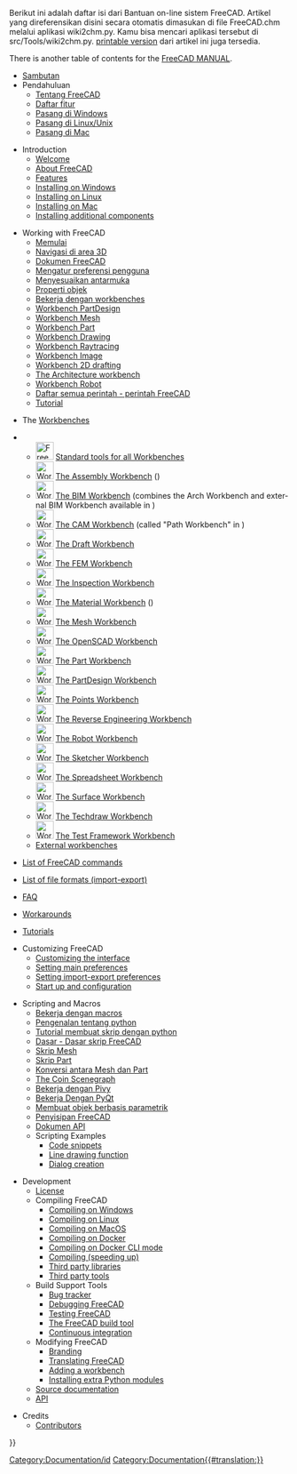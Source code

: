<languages/>

<div class="mw-translate-fuzzy">
Berikut ini adalah daftar isi dari Bantuan on-line sistem FreeCAD. Artikel yang direferensikan disini secara otomatis dimasukan di file FreeCAD.chm melalui aplikasi wiki2chm.py. Kamu bisa mencari aplikasi tersebut di src/Tools/wiki2chm.py. [[Manual|printable version]] dari artikel ini juga tersedia.
</div>

<div lang="en" dir="ltr" class="mw-content-ltr">
There is another table of contents for the [[Manual:Introduction|FreeCAD MANUAL]].
</div>

<div class="mw-translate-fuzzy">
* [[Online Help Startpage/id| Sambutan]]
* Pendahuluan
** [[About FreeCAD/id|Tentang FreeCAD]]
** [[Feature list/id|Daftar fitur]]
** [[Install on Windows/id|Pasang di Windows]]
** [[Install on Unix/id|Pasang di Linux/Unix]]
** [[Install on Mac/id|Pasang di Mac]]
</div>

<div lang="en" dir="ltr" class="mw-content-ltr">
* Introduction
**[[Online_Help_Startpage|Welcome]]
** [[About_FreeCAD|About FreeCAD]]
** [[Feature_list|Features]]
** [[Installing_on_Windows|Installing on Windows]]
** [[Installing_on_Linux|Installing on Linux]]
** [[Installing_on_Mac|Installing on Mac]]
** [[Installing_additional_components|Installing additional components]]
</div>

<div class="mw-translate-fuzzy">
* Working with FreeCAD
** [[Getting started/id|Memulai]]
** [[Mouse Model/id|Navigasi di area 3D]]
** [[Document structure/id|Dokumen FreeCAD]]
** [[Preferences Editor/id|Mengatur preferensi pengguna]]
** [[Interface Customization/id|Menyesuaikan antarmuka]]
** [[Property/id|Properti objek]]
** [[Workbenches/id|Bekerja dengan workbenches]]
** [[PartDesign Workbench/id|Workbench PartDesign]]
** [[Mesh Workbench/id|Workbench Mesh]]
** [[Part Workbench/id|Workbench Part]]
** [[Drawing Workbench/id|Workbench Drawing]]
** [[Raytracing Workbench/id|Workbench Raytracing]]
** [[Image Workbench/id|Workbench Image]]
** [[Draft Workbench/id|Workbench 2D drafting]]
** [[Arch Workbench/id|The Architecture workbench]]
** [[Robot Workbench/id|Workbench Robot]]
** [[List of Commands/id|Daftar semua perintah - perintah FreeCAD]]
** [[Tutorials/id|Tutorial]]
</div>

<div lang="en" dir="ltr" class="mw-content-ltr">
* The [[Workbenches|Workbenches]]
<!--Please keep this list consistent with User_hub, Workbenches and Manual:The_FreeCAD_Interface-->
** [[Image:Freecad.svg|32px]] [[Std_Base|Standard tools for all Workbenches]]
** [[Image:Workbench_Assembly.svg|32px]] [[Assembly_Workbench|The Assembly Workbench]] ({{Version|1.0}})
** [[Image:Workbench_BIM.svg|32px]] [[BIM_Workbench|The BIM Workbench]] (combines the Arch Workbench and external BIM Workbench available in {{VersionMinus|0.21}})
** [[Image:Workbench_CAM.svg|32px]] [[CAM_Workbench|The CAM Workbench]] (called "Path Workbench" in {{VersionMinus|0.21}})
** [[Image:Workbench_Draft.svg|32px]] [[Draft_Workbench|The Draft Workbench]]
** [[Image:Workbench_FEM.svg|32px]] [[FEM_Workbench|The FEM Workbench]]
** [[Image:Workbench_Inspection.svg|32px]] [[Inspection_Workbench|The Inspection Workbench]]
** [[Image:Workbench_Material.svg|32px]] [[Material_Workbench|The Material Workbench]] ({{Version|1.0}})
** [[Image:Workbench_Mesh.svg|32px]] [[Mesh_Workbench|The Mesh Workbench]]
** [[Image:Workbench_OpenSCAD.svg|32px]] [[OpenSCAD_Workbench|The OpenSCAD Workbench]]
** [[Image:Workbench_Part.svg|32px]] [[Part_Workbench|The Part Workbench]]
** [[Image:Workbench_PartDesign.svg|32px]] [[PartDesign_Workbench|The PartDesign Workbench]]
** [[Image:Workbench_Points.svg|32px]] [[Points_Workbench|The Points Workbench]]
** [[Image:Workbench_Reverse_Engineering.svg|32px]] [[Reverse_Engineering_Workbench|The Reverse Engineering Workbench]]
** [[Image:Workbench_Robot.svg|32px]] [[Robot_Workbench|The Robot Workbench]]
** [[Image:Workbench_Sketcher.svg|32px]] [[Sketcher_Workbench|The Sketcher Workbench]]
** [[Image:Workbench_Spreadsheet.svg|32px]] [[Spreadsheet_Workbench|The Spreadsheet Workbench]]
** [[Image:Workbench_Surface.svg|32px]] [[Surface_Workbench|The Surface Workbench]]
** [[Image:Workbench_TechDraw.svg|32px]] [[TechDraw_Workbench|The Techdraw Workbench]]
** [[Image:Workbench_Test.svg|32px]] [[Testing|The Test Framework Workbench]]
** [[External_workbenches|External workbenches]]
</div>

<div lang="en" dir="ltr" class="mw-content-ltr">
* [[List_of_Commands|List of FreeCAD commands]]
</div>

<div lang="en" dir="ltr" class="mw-content-ltr">
* [[Import_Export|List of file formats (import-export)]]
</div>

<div lang="en" dir="ltr" class="mw-content-ltr">
* [[Frequently_asked_questions|FAQ]]
</div>

<div lang="en" dir="ltr" class="mw-content-ltr">
* [[Workarounds|Workarounds]]
</div>

<div lang="en" dir="ltr" class="mw-content-ltr">
* [[Tutorials|Tutorials]]
</div>

<div lang="en" dir="ltr" class="mw-content-ltr">
* Customizing FreeCAD
** [[Interface_Customization|Customizing the interface]]
** [[Preferences_Editor|Setting main preferences]]
** [[Import_Export_Preferences|Setting import-export preferences]]
** [[Start_up_and_Configuration|Start up and configuration]]
</div>

<div class="mw-translate-fuzzy">
* Scripting and Macros
** [[Macros/id|Bekerja dengan macros]]
** [[Introduction to Python/id|Pengenalan tentang python]]
** [[Python scripting tutorial/id|Tutorial membuat skrip dengan python ]]
** [[FreeCAD Scripting Basics/id|Dasar - Dasar skrip FreeCAD]]
** [[Mesh Scripting/id|Skrip Mesh]]
** [[Topological data scripting/id|Skrip Part]]
** [[Mesh to Part/id|Konversi antara Mesh dan Part]]
** [[Scenegraph|The Coin Scenegraph]]
** [[Pivy/id|Bekerja dengan Pivy]]
** [[PySide/id|Bekerja Dengan PyQt]]
** [[Scripted objects/id|Membuat objek berbasis parametrik]]
** [[Embedding FreeCAD/id|Penyisipan FreeCAD]]
** [[API documentation/id|Dokumen API]]
** Scripting Examples
*** [[Code snippets]]
*** [[Line drawing function]]
*** [[Dialog creation]]
</div>

<div lang="en" dir="ltr" class="mw-content-ltr">
* Development
** [[License|License]]
** Compiling FreeCAD
*** [[Compile_on_Windows|Compiling on Windows]]
*** [[Compile_on_Linux|Compiling on Linux]]
*** [[Compile_on_MacOS|Compiling on MacOS]]
*** [[Compile_on_Docker|Compiling on Docker]]
*** [[FreeCAD_Docker_CLI_mode|Compiling on Docker CLI mode]]
*** [[Compiling_(Speeding_up)|Compiling (speeding up)]]
*** [[Third_Party_Libraries|Third party libraries]]
*** [[Third_Party_Tools|Third party tools]]
** Build Support Tools
*** [[Tracker|Bug tracker]]
*** [[Debugging|Debugging FreeCAD]]
*** [[Testing|Testing FreeCAD]]
*** [[FreeCAD_Build_Tool|The FreeCAD build tool]]
*** [[Continuous_Integration|Continuous integration]]
** Modifying FreeCAD 
*** [[Branding|Branding]] 
*** [[Localisation|Translating FreeCAD]]
*** [[Workbench_creation|Adding a workbench]]
*** [[Extra_python_modules|Installing extra Python modules]]
** [[Source_documentation|Source documentation]]
** [https://freecad.org/api API]
</div>

<div lang="en" dir="ltr" class="mw-content-ltr">
* Credits
**[[Contributors|Contributors]]
</div>

<div class="mw-translate-fuzzy">
[[Category:Documentation/id]]
</div>


{{Userdocnavi{{#translation:}}}}
[[Category:Documentation{{#translation:}}]]